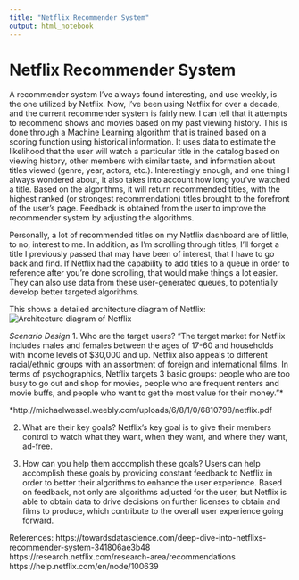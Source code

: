 ```yaml
---
title: "Netflix Recommender System"
output: html_notebook
---
```


# Netflix Recommender System
A recommender system I've always found interesting, and use weekly, is the one utilized by Netflix. Now, I've been using Netflix for over a decade, and the current recommender system is fairly new. I can tell that it attempts to recommend shows and movies based on my past viewing history. This is done through a Machine Learning algorithm that is trained based on a scoring function using historical information. It uses data to estimate the likelihood that the user will watch a particular title in the catalog based on viewing history, other members with similar taste, and information about titles viewed (genre, year, actors, etc.). Interestingly enough, and one thing I always wondered about, it also takes into account how long you've watched a title. Based on the algorithms, it will return recommended titles, with the highest ranked (or strongest recommendation) titles brought to the forefront of the user's page. Feedback is obtained from the user to improve the recommender system by adjusting the algorithms.

Personally, a lot of recommended titles on my Netflix dashboard are of little, to no, interest to me. In addition, as I'm scrolling through titles, I'll forget a title I previously passed that may have been of interest, that I have to go back and find. If Netflix had the capability to add titles to a queue in order to reference after you're done scrolling, that would make things a lot easier. They can also use data from these user-generated queues, to potentially develop better targeted algorithms.

This shows a detailed architecture diagram of Netflix:
![Architecture diagram of Netflix](https://miro.medium.com/max/1400/0*i7UC8nVdGclqEkv7.png)

*Scenario Design*
1. Who are the target users?
"The target market for Netflix includes males and females between the ages of 17-60 and households with
income levels of $30,000 and up. Netflix also appeals to different racial/ethnic groups with an
assortment of foreign and international films. In terms of psychographics, Netflix targets 3 basic
groups: people who are too busy to go out and shop for movies, people who are frequent
renters and movie buffs, and people who want to get the most value for their money."*

*http://michaelwessel.weebly.com/uploads/6/8/1/0/6810798/netflix.pdf

2. What are their key goals?
Netflix's key goal is to give their members control to watch what they want, when they want, and where they want, ad-free.

3. How can you help them accomplish these goals?
Users can help accomplish these goals by providing constant feedback to Netflix in order to better their algorithms to enhance the user experience. Based on feedback, not only are algorithms adjusted for the user, but Netflix is able to obtain data to drive decisions on further licenses to obtain and films to produce, which contribute to the overall user experience going forward.

References: 
https://towardsdatascience.com/deep-dive-into-netflixs-recommender-system-341806ae3b48
https://research.netflix.com/research-area/recommendations
https://help.netflix.com/en/node/100639


